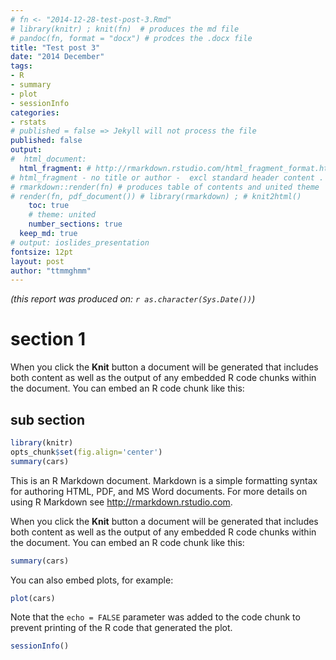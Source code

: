 ```yaml
---
# fn <- "2014-12-28-test-post-3.Rmd"
# library(knitr) ; knit(fn)  # produces the md file
# pandoc(fn, format = "docx") # prodces the .docx file
title: "Test post 3"
date: "2014 December"
tags:
- R
- summary
- plot
- sessionInfo
categories:
- rstats
# published = false => Jekyll will not process the file
published: false 
output:
#  html_document:
  html_fragment: # http://rmarkdown.rstudio.com/html_fragment_format.html
# html_fragment - no title or author -  excl standard header content . HTML within larger web sites (e.g. blogs).
# rmarkdown::render(fn) # produces table of contents and united theme
# render(fn, pdf_document()) # library(rmarkdown) ; # knit2html() 
    toc: true
    # theme: united
    number_sections: true
  keep_md: true
# output: ioslides_presentation
fontsize: 12pt
layout: post
author: "ttmmghmm"
---
```


*(this report was produced on: `r as.character(Sys.Date())`)*  

# section 1

When you click the **Knit** button a document will be generated that includes both content as well as the output of any embedded R code chunks within the document. You can embed an R code chunk like this:

## sub section 
```r
library(knitr)
opts_chunk$set(fig.align='center') 
summary(cars)
```

This is an R Markdown document. Markdown is a simple formatting syntax for authoring HTML, PDF, and MS Word documents. For more details on using R Markdown see <http://rmarkdown.rstudio.com>.

When you click the **Knit** button a document will be generated that includes both content as well as the output of any embedded R code chunks within the document. You can embed an R code chunk like this:

```r
summary(cars)
```

You can also embed plots, for example:

```r
plot(cars)
```

Note that the `echo = FALSE` parameter was added to the code chunk to prevent printing of the R code that generated the plot.
```r
sessionInfo()
```


